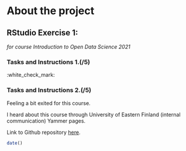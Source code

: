 
# About the project

## RStudio Exercise 1:
*for course Introduction to Open Data Science 2021*

### Tasks and Instructions 1.(/5)

:white_check_mark:

### Tasks and Instructions 2.(/5)

Feeling a bit exited for this course. 

I heard about this course through University of Eastern Finland (internal communication) Yammer pages. 

Link to Github repository [here](https://github.com/oqe/IODS-project.git). 

```r

date()

```
